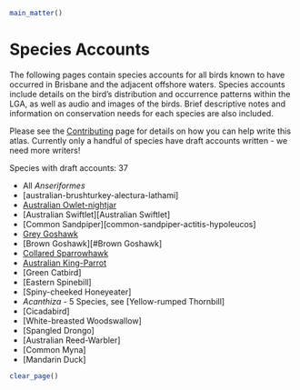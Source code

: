 ```r
main_matter()
```

# Species Accounts

The following pages contain species accounts for all birds known to have occurred in Brisbane and the adjacent offshore waters. Species accounts include details on the bird's distribution and occurrence patterns within the LGA, as well as audio and images of the birds. Brief descriptive notes and information on conservation needs for each species are also included.

Please see the [Contributing](https://brisbanebirds.com/contributing.html) page for details on how you can help write this atlas. Currently only a handful of species have draft accounts written - we need more writers!

Species with draft accounts: 37

- All _Anseriformes_
- [australian-brushturkey-alectura-lathami]
- [Australian Owlet-nightjar](australian-owlet-nightjar-aegotheles-cristatus)
- [Australian Swiftlet][Australian Swiftlet]
- [Common Sandpiper][common-sandpiper-actitis-hypoleucos]
- [Grey Goshawk](#grey-goshawk-accipiter-novaehollandiae)
- [Brown Goshawk][#Brown Goshawk]
- [Collared Sparrowhawk](#Collared Sparrowhawk)
- [Australian King-Parrot](Australian King-Parrot)
- [Green Catbird]
- [Eastern Spinebill]
- [Spiny-cheeked Honeyeater]
- _Acanthiza_ - 5 Species, see [Yellow-rumped Thornbill]
- [Cicadabird]
- [White-breasted Woodswallow]
- [Spangled Drongo]
- [Australian Reed-Warbler]
- [Common Myna]
- [Mandarin Duck]

```r
clear_page()
```
